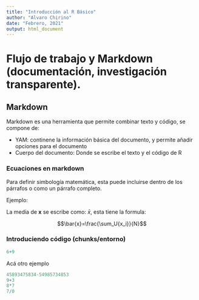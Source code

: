 ```yaml
---
title: "Introducción al R Básico"
author: "Alvaro Chirino"
date: "Febrero, 2021"
output: html_document
---
```


# Flujo de trabajo y Markdown (documentación, investigación transparente). 

## Markdown
Markdown es una herramienta que permite combinar texto y código, se compone de:

  * YAM: continene la información básica del documento, y permite añadir opciones para el documento
  * Cuerpo del documento: Donde se escribe el texto y el código de R
  
### Ecuaciones en markdown

Para definir simbología matemática, esta puede incluirse dentro de los párrafos o como un párrafo completo. 

Ejemplo:

La media de **x** se escribe como: $\bar{x}$, esta tiene la formula:

$$\bar{x}=\frac{\sum_U{x_i}}{N}$$

### Introduciendo código (chunks/entorno)

```r
6+9
```

Acá otro ejemplo

```r
45893475834-54985734853
9+3
8*7
7/0
```

